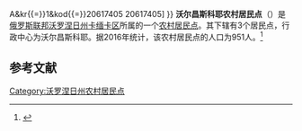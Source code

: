 {{Infobox Settlement
| official_name = 沃尔昌斯科耶农村居民点
| native_name = Волчанское сельское поселение
| settlement_type = [[农村居民点|农村居民点]]
| subdivision_type = [[国家|国家]]
| subdivision_type1 = [[州_(俄罗斯)|州]]
| subdivision_type2 = [[区_(苏联)|区]]
| subdivision_name = {{RUS}}
| subdivision_name1 = [[沃罗涅日州|沃罗涅日州]]
| subdivision_name2 = [[卡缅卡区_(沃罗涅日州)|卡缅卡区]]
| seat_type = 行政中心
| seat = 沃尔昌斯科耶
| population_as_of=2016
| population_footnotes = <ref name=stat />
| population_total = 951
| coordinates_display = inline,title
| latd =  | latm =  | lats =  | latNS = N
| longd =  | longm =  | longs =  | longEW = E
| timezone = [[莫斯科时间|MSK]]
| utc_offset = +3
| blank_name = [[俄罗斯市政土地区划代码|OKTMO编码]]
| blank_info = [http://classif.spb.ru/classificators/view/tma.php?st{{=}}A&kr{{=}}1&kod{{=}}20617405 20617405]
}}
'''沃尔昌斯科耶农村居民点'''（{{lang-ru|Волчанское сельское поселение}}）是[[俄罗斯联邦|俄罗斯联邦]][[沃罗涅日州|沃罗涅日州]][[卡缅卡区_(沃罗涅日州)|卡缅卡区]]所属的一个[[农村居民点|农村居民点]]。其下辖有3个居民点，行政中心为沃尔昌斯科耶。据2016年统计，该农村居民点的人口为951人。<ref name=stat>{{cite web | url = http://www.gks.ru/free_doc/doc_2016/bul_dr/mun_obr2016.rar | title = Численность населения Российской Федерации по муниципальным образованиям на 1 января 2016 года | language = ru | accessdate = 2017-01-02 | archive-date = 2019-05-13 | archive-url = https://web.archive.org/web/20190513150350/http://www.gks.ru/free_doc/doc_2016/bul_dr/mun_obr2016.rar | dead-url = no }}</ref>

== 参考文献 ==
{{reflist}}

{{Russia-stub}}

[[Category:沃罗涅日州农村居民点|Category:沃罗涅日州农村居民点]]